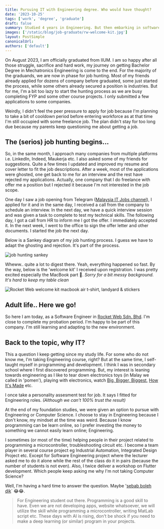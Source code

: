 ```yaml
---
title: Pursuing IT with Engineering degree. Who would have thought?
date: '2023-10-25'
tags: ['work', 'degree', 'graduate']
draft: false
summary: Studied 4 years in Engineering. But then embarking in software company. Unexpected, but not shocked. Let's hope for the best in this chapter of my life.
images: ['/static/blog/job-graduate/rw-welcome-kit.jpg']
layout: PostSimple
canonicalUrl:
authors: ['default']
---
```


On August 2023, I am officially graduated from IIUM. I am so happy after all those struggle, sacrifice and hard work, my journey on getting
Bachelor Degree in Mechatronics Engineering is come to the end. For the majority of the graduands, we are now in phase for job hunting. Most
of my friends already applied for dozens of company before graduated, some just started the process, while some others already secured a position is industries. But for me,
I'm a bit too lazy to start the hunting process as we are busy completing FYP and some other course projects. I only
submitted a few applications to some companies.

Weirdly, I didn't feel the peer pressure to apply for job because I'm planning to take a bit of cooldown period before
entering workforce as at that time I'm still occupied with some freelance job. The plan didn't stay for too long due
because my parents keep questioning me about getting a job.

## The (serios) job hunting begins...

So, in the same month, I approach many companies from multiple platforms i.e. LinkedIn, Indeed, Maukerja etc. I also asked some of my friends for suggestions. Quite a few times
I updated and improved my resume and cover letter to fit the job descriptions. After a week, most of the applications were ghosted, one get back to me for an interview and the rest have
rejected my applications. Actually, one company that I do freelance with offer me a position but I rejected it because I'm not interested in the job scope.

One day I saw a job opening from Telegram ([Malaysia IT Jobs channel](https://t.me/malaysiaitjobs/4078)), I applied for it and in the same day, I received a
call from the company to schedule an interview. In the next day, we have a quick interview session and was given a task
to complete to test my technical skills. The following day, I got a call from HR to inform me I got the offer. I immediately accepted it.
In the next week, I went to the office to sign the offer letter and other documents. I started the job the next day.

Below is a Sankey diagram of my job hunting process. I guess we have to adapt the ghosting and rejection. It's part of the process.

![job hunting sankey](/static/blog/job-graduate/sankeymatic_20230923_204002_1920x1200.png)

Wheww.. quite a lot to digest there. Yeah, everything happened so fast. By the way, below is the 'welcome kit' I
received upon registration. I was pretty excited especially the MacBook part 🤭. _Sorry for a bit messy background.
It's hard to keep my table clean_

![Rocket Web welcome kit macbook air t-shirt, landyard & stickers](/static/blog/job-graduate/rw-welcome-kit.jpg)

## Adult life.. Here we go!

So here I am today, as a Software Engineer in [Rocket Web Sdn. Bhd](https://www.rocketweb.my/). I'm close to complete my probation period. I'm happy
to be part of this company. I'm still learning and adapting to the new environment.

## Back to the topic, why IT?

This a question I keep getting since my study life. For some who do not know me, I'm taking Engineering course, right? But at the
same time, I self-taught myself in programming and development. I think I was in secondary school where I first discovered programming.
But, my interest is leaning towards engineering as I like to tear down electronics toys (in Malay we called in 'pomen'), playing with electronics,
watch [Big, Bigger, Biggest](https://www.natgeotv.com/asia/big-bigger-biggest), [How It's Made](https://en.wikipedia.org/wiki/How_It%27s_Made) etc.

I once take a personality assesment test for job. It says I fitted for Engineering roles. _(Although we can't 100% trust the result)_

At the end of my foundation studies, we were given an option to pursue with Engineering or Computer Science. I choose to stay in Engineering because I don't know,
my mindset at the time was weird. Because I know programming can be learn online, so I prefer investing the money to something we cannot easily
learn online; Engineering.

I sometimes (or most of the time) helping people in their project related to
programming a microcontroller, troubleshooting circuit etc. I become a team player in several course project eg Industrial Automation,
Integrated Design Project etc. Except for Software Engineering project where the lecturer asked me to do it alone while the rest of the class
do it in pairs (because the number of students is not even). Also, I twice deliver a workshop on Flutter development.
Which people keep asking me why I'm not taking Computer Science?

Well, I'm having a hard time to answer the question. Maybe '[sebab boleh dik](https://www.facebook.com/photo.php?fbid=838137261267198&set=a.591335015947425&type=3&ref=embed_post)` 😂😂.

> For Engineering student out there. Programming is a good skill to have. Even we are not developing apps, website whatsoever, we will utilize the skill
> while programming a microcontroller, writing MatLab script etc. These days with AI is rising, don't be shock if you need to make a deep learning (or similar) program
> in your projects.
